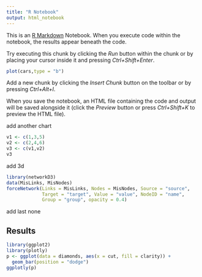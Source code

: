 ```yaml
---
title: "R Notebook"
output: html_notebook
---
```


This is an [R Markdown](http://rmarkdown.rstudio.com) Notebook. When you execute code within the notebook, the results appear beneath the code. 

Try executing this chunk by clicking the *Run* button within the chunk or by placing your cursor inside it and pressing *Ctrl+Shift+Enter*. 

```r
plot(cars,type = "b")
```

Add a new chunk by clicking the *Insert Chunk* button on the toolbar or by pressing *Ctrl+Alt+I*.

When you save the notebook, an HTML file containing the code and output will be saved alongside it (click the *Preview* button or press *Ctrl+Shift+K* to preview the HTML file).


add another chart
```r
v1 <- c(1,3,5)
v2 <- c(2,4,6)
v3 <- c(v1,v2)
v3
```

add 3d
```r
library(networkD3)
data(MisLinks, MisNodes)
forceNetwork(Links = MisLinks, Nodes = MisNodes, Source = "source",
             Target = "target", Value = "value", NodeID = "name",
             Group = "group", opacity = 0.4)
```

add last none

## Results

```r
library(ggplot2)
library(plotly)
p <- ggplot(data = diamonds, aes(x = cut, fill = clarity)) +
  geom_bar(position = "dodge")
ggplotly(p)
```

